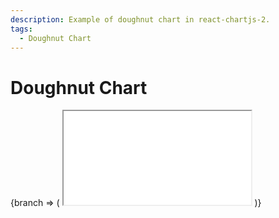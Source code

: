 ```yaml
---
description: Example of doughnut chart in react-chartjs-2.
tags:
  - Doughnut Chart
---
```



# Doughnut Chart

<BranchProvider>
  {branch => (
    <iframe
      src={`https://codesandbox.io/embed/github/reactchartjs/react-chartjs-2/tree/${branch}/sandboxes/doughnut/default?fontsize=14&hidenavigation=1&module=%2FApp.tsx&theme=dark`}
      style={{
        width: '100%',
        height: '500px',
        border: 0,
        borderRadius: '4px',
        overflow: 'hidden',
      }}
      title='reactchartjs/react-chartjs-2: grouped'
      allow='accelerometer; ambient-light-sensor; camera; encrypted-media; geolocation; gyroscope; hid; microphone; midi; payment; usb; vr; xr-spatial-tracking'
      sandbox='allow-forms allow-modals allow-popups allow-presentation allow-same-origin allow-scripts'
    ></iframe>
  )}
</BranchProvider>
